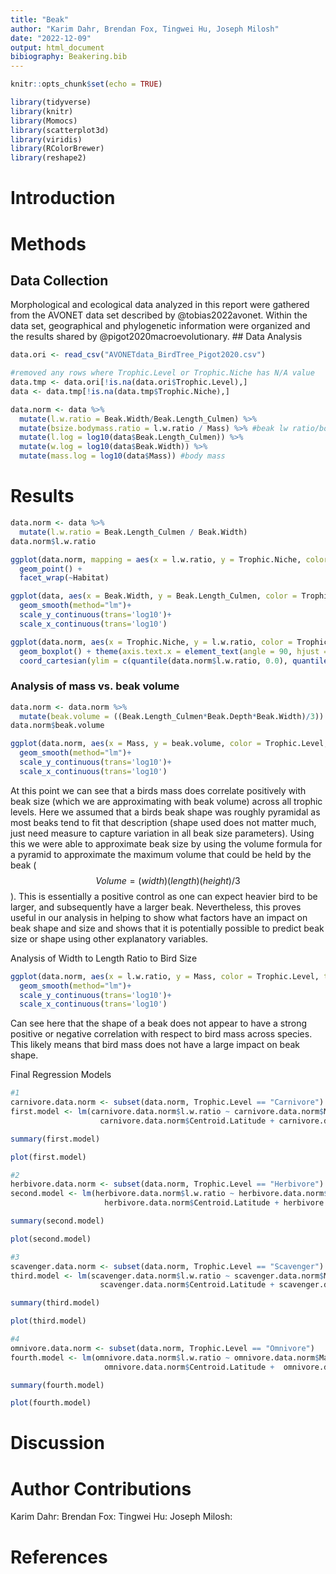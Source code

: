 ```yaml
---
title: "Beak"
author: "Karim Dahr, Brendan Fox, Tingwei Hu, Joseph Milosh"
date: "2022-12-09"
output: html_document
bibiography: Beakering.bib
---
```


```r
knitr::opts_chunk$set(echo = TRUE)
```

```r
library(tidyverse)
library(knitr)
library(Momocs)
library(scatterplot3d)
library(viridis)
library(RColorBrewer)
library(reshape2)
```
# Introduction




# Methods
## Data Collection
Morphological and ecological data analyzed in this report were gathered from the AVONET data set described by @tobias2022avonet. Within the data set, geographical and phylogenetic information were organized and the results shared by @pigot2020macroevolutionary. 
## Data Analysis
```r
data.ori <- read_csv("AVONETdata_BirdTree_Pigot2020.csv")

#removed any rows where Trophic.Level or Trophic.Niche has N/A value
data.tmp <- data.ori[!is.na(data.ori$Trophic.Level),]
data <- data.tmp[!is.na(data.tmp$Trophic.Niche),]

```

```r
data.norm <- data %>% 
  mutate(l.w.ratio = Beak.Width/Beak.Length_Culmen) %>% 
  mutate(bsize.bodymass.ratio = l.w.ratio / Mass) %>% #beak lw ratio/body mass
  mutate(l.log = log10(data$Beak.Length_Culmen)) %>% 
  mutate(w.log = log10(data$Beak.Width)) %>% 
  mutate(mass.log = log10(data$Mass)) #body mass
```

# Results


```r
data.norm <- data %>% 
  mutate(l.w.ratio = Beak.Length_Culmen / Beak.Width)
data.norm$l.w.ratio

ggplot(data.norm, mapping = aes(x = l.w.ratio, y = Trophic.Niche, color = Trophic.Level)) +
  geom_point() +
  facet_wrap(~Habitat)
```

```r
ggplot(data, aes(x = Beak.Width, y = Beak.Length_Culmen, color = Trophic.Level)) +
  geom_smooth(method="lm")+
  scale_y_continuous(trans='log10')+
  scale_x_continuous(trans='log10')
```

```r
ggplot(data.norm, aes(x = Trophic.Niche, y = l.w.ratio, color = Trophic.Niche)) +
  geom_boxplot() + theme(axis.text.x = element_text(angle = 90, hjust = 1)) +
  coord_cartesian(ylim = c(quantile(data.norm$l.w.ratio, 0.0), quantile(data.norm$l.w.ratio, 0.999)))
```



### Analysis of mass vs. beak volume
```r
data.norm <- data.norm %>% 
  mutate(beak.volume = ((Beak.Length_Culmen*Beak.Depth*Beak.Width)/3)) 
data.norm$beak.volume
```

```r
ggplot(data.norm, aes(x = Mass, y = beak.volume, color = Trophic.Level, type="n")) +
  geom_smooth(method="lm")+
  scale_y_continuous(trans='log10')+
  scale_x_continuous(trans='log10') 
```

At this point we can see that a birds mass does correlate positively with beak size (which we are approximating with beak volume) across all trophic levels. Here we assumed that a birds beak shape was roughly pyramidal as most beaks tend to fit that description (shape used does not matter much, just need measure to capture variation in all beak size parameters). Using this we were able to approximate beak size by using the volume formula for a pyramid to approximate the maximum volume that could be held by the beak ($$Volume = (width)(length)(height)/3$$). This is essentially a positive control as one can expect heavier bird to be larger, and subsequently have a larger beak. Nevertheless, this proves useful in our analysis in helping to show what factors have an impact on beak shape and size and shows that it is potentially possible to predict beak size or shape using other explanatory variables.

Analysis of Width to Length Ratio to Bird Size
```r
ggplot(data.norm, aes(x = l.w.ratio, y = Mass, color = Trophic.Level, type="n")) +
  geom_smooth(method="lm")+
  scale_y_continuous(trans='log10')+
  scale_x_continuous(trans='log10') 
```
Can see here that the shape of a beak does not appear to have a strong positive or negative correlation with respect to bird mass across species. This likely means that bird mass does not have a large impact on beak shape.


Final Regression Models
```r
#1
carnivore.data.norm <- subset(data.norm, Trophic.Level == "Carnivore")
first.model <- lm(carnivore.data.norm$l.w.ratio ~ carnivore.data.norm$Mass + 
                    carnivore.data.norm$Centroid.Latitude + carnivore.data.norm$Centroid.Longitude)

summary(first.model)

plot(first.model)

#2
herbivore.data.norm <- subset(data.norm, Trophic.Level == "Herbivore")
second.model <- lm(herbivore.data.norm$l.w.ratio ~ herbivore.data.norm$Mass + 
                     herbivore.data.norm$Centroid.Latitude + herbivore.data.norm$Centroid.Longitude)

summary(second.model)

plot(second.model)

#3
scavenger.data.norm <- subset(data.norm, Trophic.Level == "Scavenger")
third.model <- lm(scavenger.data.norm$l.w.ratio ~ scavenger.data.norm$Mass + 
                    scavenger.data.norm$Centroid.Latitude + scavenger.data.norm$Centroid.Longitude)

summary(third.model)

plot(third.model)

#4
omnivore.data.norm <- subset(data.norm, Trophic.Level == "Omnivore")
fourth.model <- lm(omnivore.data.norm$l.w.ratio ~ omnivore.data.norm$Mass +
                     omnivore.data.norm$Centroid.Latitude +  omnivore.data.norm$Centroid.Longitude)

summary(fourth.model)

plot(fourth.model)

```





# Discussion


# Author Contributions
Karim Dahr: 
Brendan Fox:
Tingwei Hu:
Joseph Milosh: 

# References